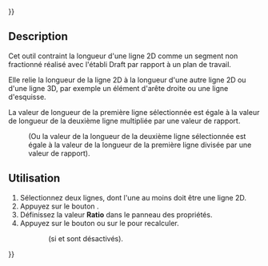 {{UnfinishedDocu{{#translation:}}}}
<languages/>

{{Docnav/fr
|[[Assembly3_ConstraintEqualLength/fr|Contrainte longueur égalité]]
|[[Assembly3_ConstraintLengthDifference/fr|Contrainte longueur différence]]
|[[Assembly3_Workbench/fr|Assembly3]]
|IconL=Assembly_ConstraintEqualLength.svg
|IconR=Assembly_ConstraintLengthDifference.svg
|IconC=Assembly3_workbench_icon.svg
}}

{{GuiCommand/fr
|Name=Assembly3 ConstraintLengthRatio
|Name/fr=Assembly3 Contrainte longueur par ratio
|Icon=Assembly_ConstraintLengthRatio.svg
|Workbenches=[[Assembly3_Workbench/fr|Assembly3]]
}}

== Description ==

Cet outil contraint la longueur d'une ligne 2D comme un segment non fractionné réalisé avec l'établi Draft par rapport à un plan de travail.

Elle relie la longueur de la ligne 2D à la longueur d'une autre ligne 2D ou d'une ligne 3D, par exemple un élément d'arête droite ou une ligne d'esquisse.

La valeur de longueur de la première ligne sélectionnée est égale à la valeur de longueur de la deuxième ligne multipliée par une valeur de rapport. 
:(Ou la valeur de la longueur de la deuxième ligne sélectionnée est égale à la valeur de la longueur de la première ligne divisée par une valeur de rapport).

== Utilisation == 

# Sélectionnez deux lignes, dont l'une au moins doit être une ligne 2D.
# Appuyez sur le bouton {{Button|[[Image:Assembly_ConstraintLengthRatio.svg|16px]] [[Assembly3_ConstraintLengthRatio/fr|Length ratio]]}}.
# Définissez la valeur '''Ratio''' dans le panneau des propriétés.
# Appuyez sur le bouton {{Button|[[Image:Assembly3_workbench_icon.svg|16px]] [[Assembly3_ResolveConstraints/fr|Solve constraints]]}} ou sur le {{Button|[[Image:Assembly_QuickSolve.svg|16px]] [[Assembly3_QuickSolve/fr|Quick solve]]}} pour recalculer.
:: (si {{Button|[[Image:Assembly_AutoRecompute.svg|16px]] [[Assembly3_AutoRecompute/fr|Auto recompute]]}} et {{Button|[[Image:Assembly_SmartRecompute.svg|16px]] [[Assembly3_SmartRecompute/fr|Smart recompute]]}} sont désactivés).

   
{{Docnav/fr
|[[Assembly3_ConstraintEqualLength/fr|Contrainte longueur égalité]]
|[[Assembly3_ConstraintLengthDifference/fr|Contrainte longueur différence]]
|[[Assembly3_Workbench/fr|Assembly3]]
|IconL=Assembly_ConstraintEqualLength.svg
|IconR=Assembly_ConstraintLengthDifference.svg
|IconC=Assembly3_workbench_icon.svg
}}

{{Userdocnavi{{#translation:}}}}